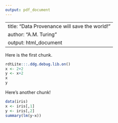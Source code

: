 ```yaml
---
output: pdf_document
---
```

---
title: "Data Provenance will save the world!"
author: "A.M. Turing"
output: html_document
---

Here is the first chunk.

```r
rdtLite:::.ddg.debug.lib.on()
x <- 2+2
y <- x+2
x
y

```

Here's another chunk!


```r
data(iris)
x <- iris[,1]
y <- iris[,2]
summary(lm(y~x))

```
